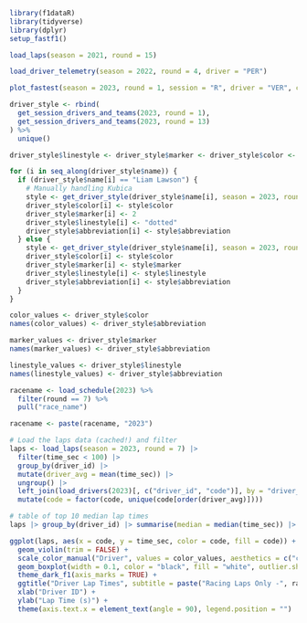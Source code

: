 ```r
library(f1dataR)
library(tidyverse)
library(dplyr)
setup_fastf1()
```

```r
load_laps(season = 2021, round = 15)
```


```r
load_driver_telemetry(season = 2022, round = 4, driver = "PER")
```

```r
plot_fastest(season = 2023, round = 1, session = "R", driver = "VER", color = "gear")
```

```r
driver_style <- rbind(
  get_session_drivers_and_teams(2023, round = 1),
  get_session_drivers_and_teams(2023, round = 13)
) %>%
  unique()

driver_style$linestyle <- driver_style$marker <- driver_style$color <- driver_style$abbreviation <- NA

for (i in seq_along(driver_style$name)) {
  if (driver_style$name[i] == "Liam Lawson") {
    # Manually handling Kubica
    style <- get_driver_style(driver_style$name[i], season = 2023, round = 13)
    driver_style$color[i] <- style$color
    driver_style$marker[i] <- 2
    driver_style$linestyle[i] <- "dotted"
    driver_style$abbreviation[i] <- style$abbreviation
  } else {
    style <- get_driver_style(driver_style$name[i], season = 2023, round = 1)
    driver_style$color[i] <- style$color
    driver_style$marker[i] <- style$marker
    driver_style$linestyle[i] <- style$linestyle
    driver_style$abbreviation[i] <- style$abbreviation
  }
}

color_values <- driver_style$color
names(color_values) <- driver_style$abbreviation

marker_values <- driver_style$marker
names(marker_values) <- driver_style$abbreviation

linestyle_values <- driver_style$linestyle
names(linestyle_values) <- driver_style$abbreviation
```

```r
racename <- load_schedule(2023) %>%
  filter(round == 7) %>%
  pull("race_name")

racename <- paste(racename, "2023")

```


```r
# Load the laps data (cached!) and filter
laps <- load_laps(season = 2023, round = 7) |>
  filter(time_sec < 100) |>
  group_by(driver_id) |>
  mutate(driver_avg = mean(time_sec)) |>
  ungroup() |>
  left_join(load_drivers(2023)[, c("driver_id", "code")], by = "driver_id") |>
  mutate(code = factor(code, unique(code[order(driver_avg)])))

# table of top 10 median lap times
laps |> group_by(driver_id) |> summarise(median = median(time_sec)) |> arrange(median) |> head(10)

ggplot(laps, aes(x = code, y = time_sec, color = code, fill = code)) +
  geom_violin(trim = FALSE) +
  scale_color_manual("Driver", values = color_values, aesthetics = c("color", "fill")) +
  geom_boxplot(width = 0.1, color = "black", fill = "white", outlier.shape = NA) +
  theme_dark_f1(axis_marks = TRUE) +
  ggtitle("Driver Lap Times", subtitle = paste("Racing Laps Only -", racename)) +
  xlab("Driver ID") +
  ylab("Lap Time (s)") +
  theme(axis.text.x = element_text(angle = 90), legend.position = "")
```

